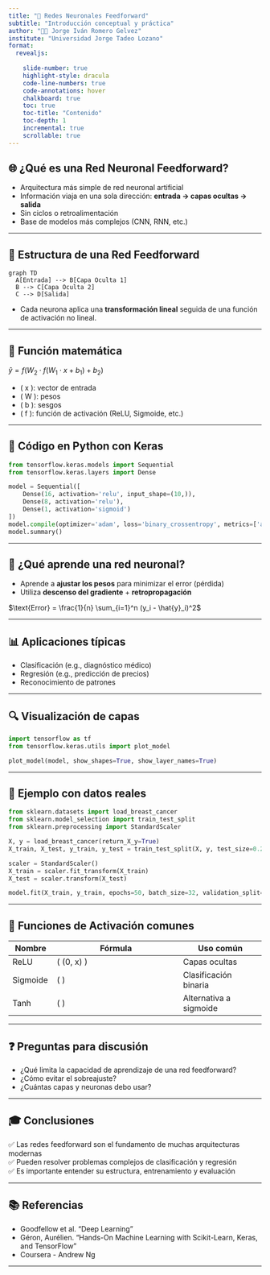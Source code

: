 ```yaml
---
title: "🧠 Redes Neuronales Feedforward"
subtitle: "Introducción conceptual y práctica"
author: "👨‍🏫 Jorge Iván Romero Gelvez"
institute: "Universidad Jorge Tadeo Lozano"
format:
  revealjs:
    
    slide-number: true
    highlight-style: dracula
    code-line-numbers: true
    code-annotations: hover
    chalkboard: true
    toc: true
    toc-title: "Contenido"
    toc-depth: 1
    incremental: true
    scrollable: true
---
```


## 🌐 ¿Qué es una Red Neuronal Feedforward?

- Arquitectura más simple de red neuronal artificial
- Información viaja en una sola dirección: **entrada → capas ocultas → salida**
- Sin ciclos o retroalimentación
- Base de modelos más complejos (CNN, RNN, etc.)

---

## 🔩 Estructura de una Red Feedforward

```mermaid
graph TD
  A[Entrada] --> B[Capa Oculta 1]
  B --> C[Capa Oculta 2]
  C --> D[Salida]
```

- Cada neurona aplica una **transformación lineal** seguida de una función de activación no lineal.

---

## 🧮 Función matemática

$\hat{y} = f(W_2 \cdot f(W_1 \cdot x + b_1) + b_2)$

- \( x \): vector de entrada  
- \( W \): pesos  
- \( b \): sesgos  
- \( f \): función de activación (ReLU, Sigmoide, etc.)

---

## 🔧 Código en Python con Keras

```python
from tensorflow.keras.models import Sequential
from tensorflow.keras.layers import Dense

model = Sequential([
    Dense(16, activation='relu', input_shape=(10,)),
    Dense(8, activation='relu'),
    Dense(1, activation='sigmoid')
])
model.compile(optimizer='adam', loss='binary_crossentropy', metrics=['accuracy'])
model.summary()
```

---

## 🧠 ¿Qué aprende una red neuronal?

- Aprende a **ajustar los pesos** para minimizar el error (pérdida)
- Utiliza **descenso del gradiente** + **retropropagación**

$\text{Error} = \frac{1}{n} \sum_{i=1}^n (y_i - \hat{y}_i)^2$

---

## 📊 Aplicaciones típicas

- Clasificación (e.g., diagnóstico médico)
- Regresión (e.g., predicción de precios)
- Reconocimiento de patrones

---

## 🔍 Visualización de capas

```python
import tensorflow as tf
from tensorflow.keras.utils import plot_model

plot_model(model, show_shapes=True, show_layer_names=True)
```

---

## 🧪 Ejemplo con datos reales

```python
from sklearn.datasets import load_breast_cancer
from sklearn.model_selection import train_test_split
from sklearn.preprocessing import StandardScaler

X, y = load_breast_cancer(return_X_y=True)
X_train, X_test, y_train, y_test = train_test_split(X, y, test_size=0.2)

scaler = StandardScaler()
X_train = scaler.fit_transform(X_train)
X_test = scaler.transform(X_test)

model.fit(X_train, y_train, epochs=50, batch_size=32, validation_split=0.2)
```

---

## 🧩 Funciones de Activación comunes

| Nombre      | Fórmula                            | Uso común             |
|-------------|------------------------------------|------------------------|
| ReLU        | \( \max(0, x) \)                  | Capas ocultas         |
| Sigmoide    | \( \frac{1}{1 + e^{-x}} \)        | Clasificación binaria |
| Tanh        | \( \frac{e^x - e^{-x}}{e^x + e^{-x}} \) | Alternativa a sigmoide |

---

## ❓ Preguntas para discusión

- ¿Qué limita la capacidad de aprendizaje de una red feedforward?
- ¿Cómo evitar el sobreajuste?
- ¿Cuántas capas y neuronas debo usar?

---

## 🎓 Conclusiones

✅ Las redes feedforward son el fundamento de muchas arquitecturas modernas  
✅ Pueden resolver problemas complejos de clasificación y regresión  
✅ Es importante entender su estructura, entrenamiento y evaluación

---

## 📚 Referencias

- Goodfellow et al. "Deep Learning"
- Géron, Aurélien. "Hands-On Machine Learning with Scikit-Learn, Keras, and TensorFlow"
- Coursera - Andrew Ng

---

